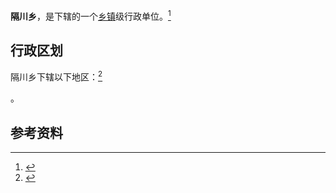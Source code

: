 {{中国乡级行政区|35/08/25/202/000}}

'''隔川乡'''，是{{PRC admin/fullname|35/08/25/202/000|3}}下辖的一个[[乡镇|乡镇]]级行政单位。<ref>{{PRC admin/ref sgc|{{PRC admin/parent|35/08/25/202/000}}}}</ref>

== 行政区划 ==

隔川乡下辖以下地区：<ref>{{PRC admin/ref sgc|35/08/25/202/000}}</ref>

{{PRC admin/children|35/08/25/202/000}}。

== 参考资料 ==

{{reflist}}

{{行政区划小作品}}
{{PRC admin/navcat|35/08/25/202/000}}